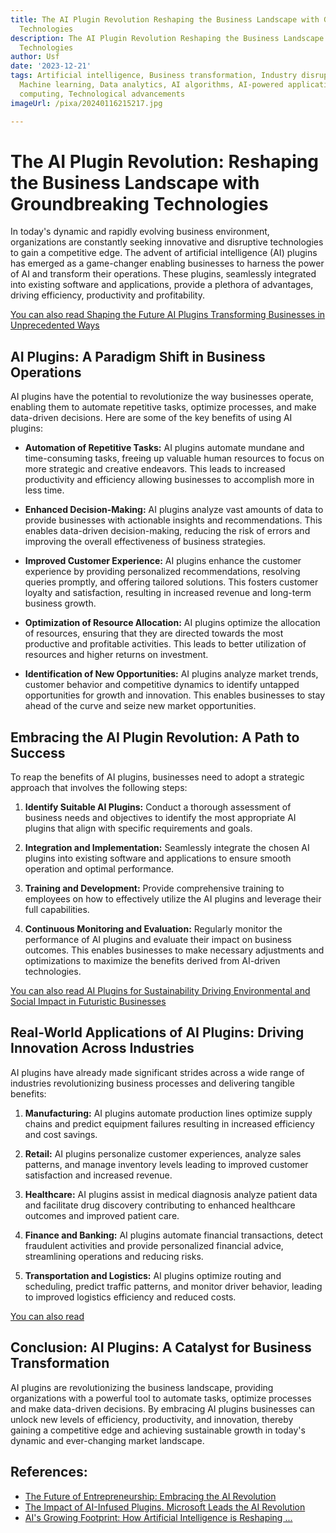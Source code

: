 ```yaml
---
title: The AI Plugin Revolution Reshaping the Business Landscape with Groundbreaking
  Technologies
description: The AI Plugin Revolution Reshaping the Business Landscape with Groundbreaking
  Technologies
author: Usf
date: '2023-12-21'
tags: Artificial intelligence, Business transformation, Industry disruption, Automation,
  Machine learning, Data analytics, AI algorithms, AI-powered applications, Cognitive
  computing, Technological advancements
imageUrl: /pixa/20240116215217.jpg

---
```

# The  AI Plugin Revolution: Reshaping  the Business  Landscape with Groundbreaking  Technologies

In today's  dynamic and rapidly  evolving business environment, organizations are  constantly seeking  innovative and disruptive technologies to gain a competitive edge. The advent of artificial intelligence (AI) plugins has emerged as a game-changer enabling businesses to harness the power of AI and transform  their operations.  These plugins, seamlessly integrated into existing software and applications, provide  a  plethora  of advantages, driving efficiency, productivity and profitability.

[You can also read Shaping the Future AI Plugins Transforming Businesses in Unprecedented Ways](Shaping%20the%20Future%20AI%20Plugins%20Transforming%20Businesses%20in%20Unprecedented%20Ways)


## AI Plugins: A Paradigm Shift in Business Operations

AI  plugins  have the potential to revolutionize the way businesses operate, enabling them to automate repetitive tasks, optimize processes, and  make data-driven decisions. Here are some of the key benefits of using AI plugins:

* **Automation of Repetitive Tasks:** AI plugins automate mundane and time-consuming  tasks, freeing up valuable human resources to focus on more strategic and  creative endeavors.  This leads to increased productivity and efficiency allowing businesses to accomplish more in less time.

* **Enhanced Decision-Making:** AI plugins analyze vast amounts of data to provide businesses with  actionable insights  and recommendations. This enables data-driven  decision-making, reducing the risk of errors and improving the  overall effectiveness of business strategies.

* **Improved Customer Experience:** AI plugins enhance the customer experience by providing personalized recommendations, resolving queries promptly, and offering tailored solutions. This fosters customer loyalty and satisfaction, resulting in increased revenue and long-term  business growth.

* **Optimization of Resource  Allocation:** AI plugins optimize the allocation of resources, ensuring that they  are directed towards the  most productive and profitable activities. This leads to better utilization of resources and higher returns on investment.

* **Identification of New Opportunities:** AI  plugins analyze market trends, customer behavior and competitive dynamics to identify untapped opportunities for growth and innovation. This enables businesses to stay ahead  of the curve and seize new market opportunities.

## Embracing the AI Plugin Revolution: A Path to Success

To reap the benefits  of AI plugins, businesses need to  adopt a  strategic approach that involves the  following  steps:

1. **Identify Suitable AI Plugins:** Conduct a thorough assessment of business needs and objectives to  identify the  most appropriate  AI plugins that align with specific requirements and goals.

2.  **Integration and Implementation:** Seamlessly integrate the chosen AI plugins into existing software and applications to ensure smooth operation and optimal  performance.

3. **Training  and Development:** Provide comprehensive training to employees on how to  effectively utilize the AI plugins and leverage their full capabilities.

4. **Continuous Monitoring and Evaluation:** Regularly monitor the performance  of AI plugins and evaluate their impact on business outcomes. This  enables businesses to make necessary adjustments  and optimizations to maximize the benefits derived from AI-driven  technologies.

[You  can also read AI Plugins for Sustainability Driving Environmental and  Social Impact in Futuristic Businesses](AI%20Plugins%20for%20Sustainability%20Driving%20Environmental%20and%20Social%20Impact%20in%20Futuristic%20Businesses)


## Real-World Applications of AI Plugins:  Driving Innovation  Across Industries

AI plugins have already  made significant strides across a wide range of industries revolutionizing business processes and delivering tangible benefits:

1. **Manufacturing:** AI plugins automate production lines optimize supply chains and predict equipment failures resulting in  increased efficiency and cost  savings.

2. **Retail:** AI plugins personalize  customer experiences, analyze sales patterns, and manage inventory levels  leading to improved customer satisfaction and increased  revenue.

3. **Healthcare:** AI plugins assist in medical diagnosis analyze patient data and facilitate drug discovery contributing to enhanced healthcare outcomes and improved patient care.

4. **Finance and Banking:** AI plugins automate financial transactions, detect fraudulent activities and provide personalized financial advice, streamlining operations and reducing risks.

5. **Transportation and Logistics:**  AI  plugins optimize routing and scheduling,  predict traffic patterns, and monitor driver behavior, leading to improved  logistics efficiency and reduced costs.

[You can also read ]()


## Conclusion: AI Plugins: A  Catalyst  for Business  Transformation

AI plugins are revolutionizing  the business landscape, providing organizations with a powerful tool to automate tasks, optimize processes and make data-driven decisions. By embracing AI plugins businesses can unlock new levels of efficiency, productivity, and innovation,  thereby gaining a competitive edge and achieving sustainable growth in today's dynamic and  ever-changing market landscape.

## References:
- [The Future of Entrepreneurship: Embracing the AI Revolution](https://www.linkedin.com/pulse/future-entrepreneurship-embracing-ai-revolution-fetahu-haxhiaj-msc)
- [The Impact of AI-Infused Plugins. Microsoft Leads the AI Revolution](https://medium.com/@ryan.craven.qa/the-impact-of-ai-infused-plugins-1feaff21bf93)
- [AI's Growing Footprint: How Artificial Intelligence is Reshaping ...](https://roboticsandautomationnews.com/2023/12/01/ais-growing-footprint-how-artificial-intelligence-is-reshaping-multiple-industries/75180/)
